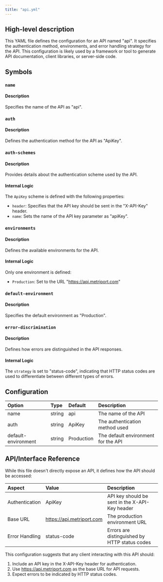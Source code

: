 ```yaml
---
title: "api.yml"
---
```


## High-level description
This YAML file defines the configuration for an API named "api". It specifies the authentication method, environments, and error handling strategy for the API. This configuration is likely used by a framework or tool to generate API documentation, client libraries, or server-side code.

## Symbols

### `name`
#### Description
Specifies the name of the API as "api".

### `auth`
#### Description
Defines the authentication method for the API as "ApiKey".

### `auth-schemes`
#### Description
Provides details about the authentication scheme used by the API.

#### Internal Logic
The `ApiKey` scheme is defined with the following properties:
- `header`: Specifies that the API key should be sent in the "X-API-Key" header.
- `name`: Sets the name of the API key parameter as "apiKey".

### `environments`
#### Description
Defines the available environments for the API.

#### Internal Logic
Only one environment is defined:
- `Production`: Set to the URL "https://api.metriport.com"

### `default-environment`
#### Description
Specifies the default environment as "Production".

### `error-discrimination`
#### Description
Defines how errors are distinguished in the API responses.

#### Internal Logic
The `strategy` is set to "status-code", indicating that HTTP status codes are used to differentiate between different types of errors.

## Configuration
| Option | Type | Default | Description |
|:-------|:-----|:--------|:------------|
| name | string | api | The name of the API |
| auth | string | ApiKey | The authentication method used |
| default-environment | string | Production | The default environment for the API |

## API/Interface Reference
While this file doesn't directly expose an API, it defines how the API should be accessed:

| Aspect | Value | Description |
|:-------|:------|:------------|
| Authentication | ApiKey | API key should be sent in the X-API-Key header |
| Base URL | https://api.metriport.com | The production environment URL |
| Error Handling | status-code | Errors are distinguished by HTTP status codes |

This configuration suggests that any client interacting with this API should:
1. Include an API key in the X-API-Key header for authentication.
2. Use https://api.metriport.com as the base URL for API requests.
3. Expect errors to be indicated by HTTP status codes.